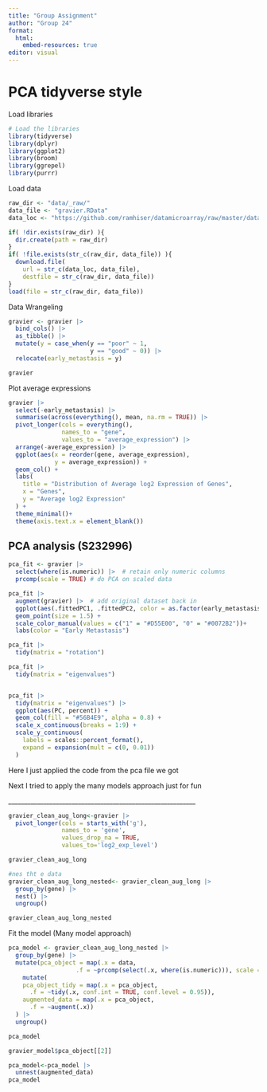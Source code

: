 ```yaml
---
title: "Group Assignment"
author: "Group 24"
format:
  html:
    embed-resources: true
editor: visual
---
```


# PCA tidyverse style

Load libraries

```r
# Load the libraries
library(tidyverse)
library(dplyr)
library(ggplot2)
library(broom)
library(ggrepel)
library(purrr)

```

Load data

```r
raw_dir <- "data/_raw/"
data_file <- "gravier.RData"
data_loc <- "https://github.com/ramhiser/datamicroarray/raw/master/data/"

if( !dir.exists(raw_dir) ){
  dir.create(path = raw_dir)
}
if( !file.exists(str_c(raw_dir, data_file)) ){
  download.file(
    url = str_c(data_loc, data_file),
    destfile = str_c(raw_dir, data_file))
}
load(file = str_c(raw_dir, data_file))
```

Data Wrangeling

```r
gravier <- gravier |>
  bind_cols() |>
  as_tibble() |> 
  mutate(y = case_when(y == "poor" ~ 1,
                       y == "good" ~ 0)) |> 
  relocate(early_metastasis = y)

```

```r
gravier

```

Plot average expressions

```r
gravier |>
  select(-early_metastasis) |>
  summarise(across(everything(), mean, na.rm = TRUE)) |>
  pivot_longer(cols = everything(),
               names_to = "gene",
               values_to = "average_expression") |> 
  arrange(-average_expression) |>
  ggplot(aes(x = reorder(gene, average_expression), 
             y = average_expression)) + 
  geom_col() +
  labs(
    title = "Distribution of Average log2 Expression of Genes",
    x = "Genes",
    y = "Average log2 Expression"
  ) +
  theme_minimal()+
  theme(axis.text.x = element_blank())
```

## PCA analysis (S232996)

```r
pca_fit <- gravier |> 
  select(where(is.numeric)) |>  # retain only numeric columns
  prcomp(scale = TRUE) # do PCA on scaled data
```

```r
pca_fit |> 
  augment(gravier) |>  # add original dataset back in
  ggplot(aes(.fittedPC1, .fittedPC2, color = as.factor(early_metastasis))) + 
  geom_point(size = 1.5) +
  scale_color_manual(values = c("1" = "#D55E00", "0" = "#0072B2"))+
  labs(color = "Early Metastasis")

```

```r
pca_fit |> 
  tidy(matrix = "rotation")
```

```r
pca_fit |> 
  tidy(matrix = "eigenvalues")

```

![]()

```r
pca_fit |> 
  tidy(matrix = "eigenvalues") |> 
  ggplot(aes(PC, percent)) +
  geom_col(fill = "#56B4E9", alpha = 0.8) +
  scale_x_continuous(breaks = 1:9) +
  scale_y_continuous(
    labels = scales::percent_format(),
    expand = expansion(mult = c(0, 0.01))
  ) 
```

Here I just applied the code from the pca file we got

Next I tried to apply the many models approach just for fun

\_\_\_\_\_\_\_\_\_\_\_\_\_\_\_\_\_\_\_\_\_\_\_\_\_\_\_\_\_\_\_\_\_\_\_\_\_\_\_\_\_\_\_\_\_\_\_\_\_\_\_\_\_\_\_\_\_\_\_

```r
gravier_clean_aug_long<-gravier |> 
  pivot_longer(cols = starts_with('g'),
               names_to = 'gene',
               values_drop_na = TRUE,
               values_to='log2_exp_level')

gravier_clean_aug_long
```

```r
#nes tht e data
gravier_clean_aug_long_nested<- gravier_clean_aug_long |> 
  group_by(gene) |> 
  nest() |> 
  ungroup()

gravier_clean_aug_long_nested
```

Fit the model (Many model approach)

```r
pca_model <- gravier_clean_aug_long_nested |> 
  group_by(gene) |> 
  mutate(pca_object = map(.x = data,
                   .f = ~prcomp(select(.x, where(is.numeric))), scale = TRUE)) |> 
    mutate(
    pca_object_tidy = map(.x = pca_object,
      .f = ~tidy(.x, conf.int = TRUE, conf.level = 0.95)),
    augmented_data = map(.x = pca_object,
      .f = ~augment(.x))
  ) |> 
  ungroup()

pca_model
```

```r
gravier_model$pca_object[[2]]
```

```r
pca_model<-pca_model |> 
  unnest(augmented_data)
pca_model
```
